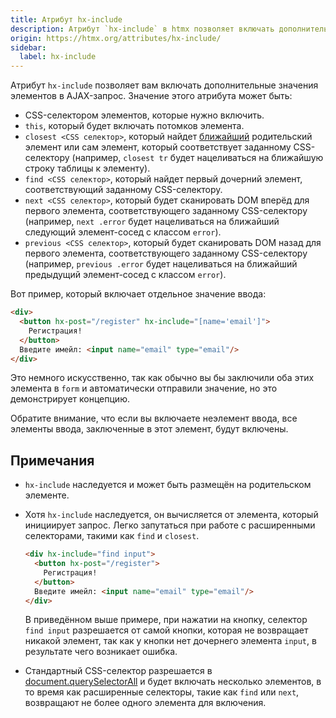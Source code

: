 ```yaml
---
title: Атрибут hx-include
description: Атрибут `hx-include` в htmx позволяет включать дополнительные значения элементов в AJAX-запрос.
origin: https://htmx.org/attributes/hx-include/
sidebar:
  label: hx-include
---
```


Атрибут `hx-include` позволяет вам включать дополнительные значения элементов в AJAX-запрос. Значение этого атрибута может быть:

* CSS-селектором элементов, которые нужно включить.
* `this`, который будет включать потомков элемента.
* `closest <CSS селектор>`, который найдет [ближайший](https://developer.mozilla.org/ru/docs/Web/API/Element/closest) родительский элемент или сам элемент, который соответствует заданному CSS-селектору (например, `closest tr` будет нацеливаться на ближайшую строку таблицы к элементу).
* `find <CSS селектор>`, который найдет первый дочерний элемент, соответствующий заданному CSS-селектору.
* `next <CSS селектор>`, который будет сканировать DOM вперёд для первого элемента, соответствующего заданному CSS-селектору (например, `next .error` будет нацеливаться на ближайший следующий элемент-сосед с классом `error`).
* `previous <CSS селектор>`, который будет сканировать DOM назад для первого элемента, соответствующего заданному CSS-селектору (например, `previous .error` будет нацеливаться на ближайший предыдущий элемент-сосед с классом `error`).

Вот пример, который включает отдельное значение ввода:

```html wrap
<div>
  <button hx-post="/register" hx-include="[name='email']">
    Регистрация!
  </button>
  Введите имейл: <input name="email" type="email"/>
</div>
```

Это немного искусственно, так как обычно вы бы заключили оба этих элемента в `form` и автоматически отправили значение, но это демонстрирует концепцию.

Обратите внимание, что если вы включаете неэлемент ввода, все элементы ввода, заключенные в этот элемент, будут включены.

## Примечания

* `hx-include` наследуется и может быть размещён на родительском элементе.
* Хотя `hx-include` наследуется, он вычисляется от элемента, который инициирует запрос. Легко запутаться при работе с расширенными селекторами, такими как `find` и `closest`.

  ```html wrap
  <div hx-include="find input">
    <button hx-post="/register">
      Регистрация!
    </button>
    Введите имейл: <input name="email" type="email"/>
  </div>
  ```

  В приведённом выше примере, при нажатии на кнопку, селектор `find input` разрешается от самой кнопки, которая не возвращает никакой элемент, так как у кнопки нет дочернего элемента `input`, в результате чего возникает ошибка.
* Стандартный CSS-селектор разрешается в [document.querySelectorAll](https://developer.mozilla.org/ru/docs/Web/API/Document/querySelectorAll) и будет включать несколько элементов, в то время как расширенные селекторы, такие как `find` или `next`, возвращают не более одного элемента для включения.
